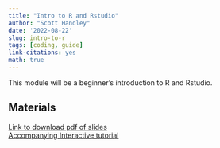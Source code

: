 ```yaml
---
title: "Intro to R and Rstudio"
author: "Scott Handley"
date: '2022-08-22'
slug: intro-to-r
tags: [coding, guide]
link-citations: yes
math: true
---
```


This module will be a beginner's introduction to R and Rstudio.

## Materials

[Link to download pdf of slides](/intro_to_R_2022_durban.pdf)   
[Accompanying Interactive tutorial](http://evomics.org/learning/programming/ggplot2-introduction/)
